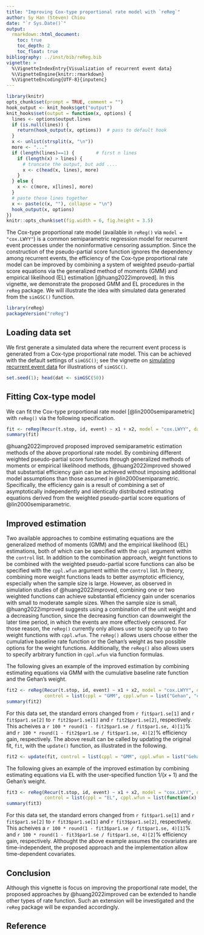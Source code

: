 ```yaml
---
title: "Improving Cox-type proportional rate model with `reReg`"
author: Sy Han (Steven) Chiou
date: "`r Sys.Date()`"
output:
  rmarkdown::html_document:
    toc: true
    toc_depth: 2
    toc_float: true
bibliography: ../inst/bib/reReg.bib
vignette: >
  %\VignetteIndexEntry{Visualization of recurrent event data}
  %\VignetteEngine{knitr::rmarkdown}
  %\VignetteEncoding{UTF-8}{inputenc}
---
```


```r
library(knitr)
opts_chunk$set(prompt = TRUE, comment = "")
hook_output <- knit_hooks$get("output")
knit_hooks$set(output = function(x, options) {
  lines <- options$output.lines
  if (is.null(lines)) {
    return(hook_output(x, options))  # pass to default hook
  }
  x <- unlist(strsplit(x, "\n"))
  more <- "..."
  if (length(lines)==1) {        # first n lines
    if (length(x) > lines) {
      # truncate the output, but add ....
      x <- c(head(x, lines), more)
    }
  } else {
    x <- c(more, x[lines], more)
  }
  # paste these lines together
  x <- paste(c(x, ""), collapse = "\n")
  hook_output(x, options)
})
knitr::opts_chunk$set(fig.width = 6, fig.height = 3.5) 
```

The Cox-type proportional rate model (available in `reReg()` via `model = "cox.LWYY"`)
is a common semiparametric regression model for 
recurrent event processes under the noninformative censoring assumption.
Since the construction of the pseudo-partial score function ignores the
dependency among recurrent events, 
the efficiency of the Cox-type proportional rate model can be improved by combining 
a system of weighted pseudo-partial score equations via the generalized method of moments (GMM)
and empirical likelihood (EL) estimation [@huang2022improved].
In this vignette, we demonstrate the proposed GMM and EL procedures in the `reReg` package.
We will illustrate the idea with simulated data generated from the `simGSC()` function.


```r
library(reReg)
packageVersion("reReg")
```

## Loading data set

We first generate a simulated data where the recurrent event process is generated from a Cox-type proportional rate model.
This can be achieved with the default settings of `simGSC()`; 
see the vignette on [simulating recurrent event data](https://www.sychiou.com/reReg/articles/reReg-sims.html) for illustrations of `simGSC()`.

```r
set.seed(1); head(dat <- simGSC(50))
```

## Fitting Cox-type model

We can fit the Cox-type proportional rate model [@lin2000semiparametric] with `reReg()` via the following specification. 
```r
fit <- reReg(Recur(t.stop, id, event) ~ x1 + x2, model = "cox.LWYY", data = dat)
summary(fit)
```
@huang2022improved proposed improved semiparametric estimation methods of the above proportional rate model.
By combining different weighted pseudo-partial score functions through
generalized methods of moments or empirical likelihood methods, 
@huang2022improved showed that substantial efficiency gain can be achieved without imposing additional 
model assumptions than those assumed in @lin2000semiparametric. 
Specifically, the efficiency gain is a result of combining a set of asymptotically 
independently and identically distributed estimating equations derived from the weighted pseudo-partial 
score equations of @lin2000semiparametric.

## Improved estimation

Two available approaches to combine estimating equations are the generalized method of moments (GMM)
and the empirical likelihood (EL) estimations, both of which can be specified with the `cppl` argument 
within the `control` list.
In addition to the combination approach, weight functions to be combined with 
the weighted pseudo-partial score functions can also be specified with the `cppl.wfun` argument within the `control` list.
In theory, combining more weight functions leads to better asymptotic efficiency, 
especially when the sample size is large.
However, as observed in simulation studies of @huang2022improved, 
combining one or two weighted functions can achieve substantial efficiency gain under scenarios 
with small to moderate sample sizes.
When the sample size is small, @huang2022improved suggests using a combination of the
unit weight and a decreasing function, since the decreasing function can downweight the
later time period, in which the events are more effectively censored.
For those reason, the `reReg()` currently only allows user to specify up to two weight functions with 
`cppl.wfun`.
The `reReg()` allows users choose either the cumulative baseline rate function or the Gehan's weight 
as two possible options for the weight functions.
Additionally, the `reReg()` also allows users 
to specify arbitrary function in `cppl.wfun` via function formulas.


The following gives an example of the improved estimation by combining estimating equations 
via GMM with the cumulative baseline rate function and the Gehan's weight.
```R
fit2 <- reReg(Recur(t.stop, id, event) ~ x1 + x2, model = "cox.LWYY", data = dat, 
              control = list(cppl = "GMM", cppl.wfun = list("Gehan", "cumbase"))) 
summary(fit2) 
```
For this data set, the standard errors changed from `r fit$par1.se[1]` and `r fit$par1.se[2]` 
to `r fit2$par1.se[1]` and `r fit2$par1.se[2]`, respectively.
This acheives a `r 100 * round(1 - fit2$par1.se / fit$par1.se, 4)[1]`\% and
`r 100 * round(1 - fit2$par1.se / fit$par1.se, 4)[2]`\% efficiency gain, respectively.
The above result can be called by updating the original fit, `fit`, with the `update()` function, 
as illustrated in the following.
```R
fit2 <- update(fit, control = list(cppl = "GMM", cppl.wfun = list("Gehan", "cumbase")))
```


The following gives an example of the improved estimation by combining estimating equations 
via EL with the user-specified function $1 / (x + 1)$ and the Gehan's weight.
```R
fit3 <- reReg(Recur(t.stop, id, event) ~ x1 + x2, model = "cox.LWYY", data = dat, 
              control = list(cppl = "EL", cppl.wfun = list(function(x) 1 / (x + 1), "Gehan"))) 
summary(fit3) 
```
For this data set, the standard errors changed from `r fit$par1.se[1]` and `r fit$par1.se[2]` 
to `r fit3$par1.se[1]` and `r fit3$par1.se[2]`, respectively.
This acheives a `r 100 * round(1 - fit3$par1.se / fit$par1.se, 4)[1]`\% and
`r 100 * round(1 - fit3$par1.se / fit$par1.se, 4)[2]`\% efficiency gain, respectively.
Althought the above example assumes the covariates are time-independent, 
the proposed approach and the implementation allow time-dependent covariates.


## Conclusion

Although this vignette is focus on improving the proportional rate model, 
the proposed approaches by @huang2022improved can be extended to handle other types of rate function.
Such an extension will be investigated and the `reReg` package will be expanded accordingly.



## Reference
